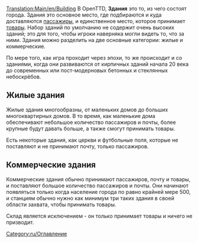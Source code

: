 [[Translation:Main/en/Building]]{{en/-}}
В OpenTTD, '''Здания''' это то, из чего состоят города. Здания это основное место, где подбираются и куда доставляются [[Main/ru/Пассажиры|пассажиры]], и единственное место, которое принимает [[Main/ru/Товары|товары]]. Набор зданий по умолчанию не содержит очень высоких зданий; это для того, чтобы игроки наверняка могли видеть то, что за ними. Здания можно разделить на две основные категории: жилые и коммерческие.

По мере того, как игра проходит через эпохи, то же происходит и со зданиями, когда они развиваются от кирпичных зданий начала 20 века до современных или пост-модерновых бетонных и стеклянных небоскрёбов.

==Жилые здания==
Жилые здания многообразны, от маленьких домов до больших многоквартирных домов. В то время, как маленькие дома обеспечивают небольшое количество пассажиров и почты, более крупные будут давать больше, а также смогут принимать товары.

Есть некоторые здания, как церкви и футбольные поля, которые не поставляют и не принимают почту, только пассажиров.

==Коммерческие здания==
Коммерческие здания обычно принимают пассажиров, почту и товары, и поставляют большое количество пассажиров и почты. Они начинают появляться только когда население города по равно крайней мере 500, и станциям обычно нужно как минимум три таких здания в своей области захвата, чтобы принимать товары.

Склад является исключением - он только принимает товары и ничего не призводит.

[[Category:ru/Оглавление]]